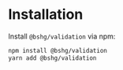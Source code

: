 # Installation

Install `@bshg/validation` via npm:

```bash
npm install @bshg/validation
yarn add @bshg/validation
```